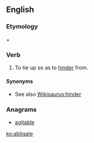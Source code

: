 ==English==

===Etymology===
{{etyl|la|en}} {{term|lang=la|ab}} + {{term|lang=la|ligatus|tr=past participle of ''[[ligare]]''||to tie}}

===Verb===
{{en-verb|abligat}}

# {{context|obsolete|lang=en}} To tie up so as to [[hinder]] from.

====Synonyms====
* See also [[Wikisaurus:hinder]]

===Anagrams===
* [[agitable#English|agitable]]

[[ko:abligate]]